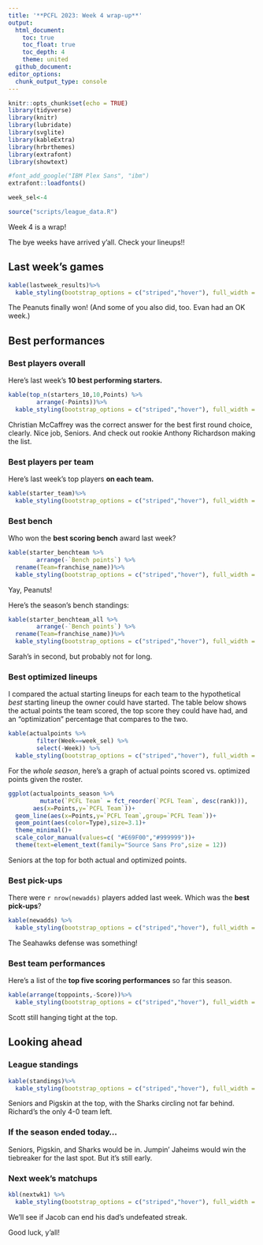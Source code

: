 ```yaml
---
title: '**PCFL 2023: Week 4 wrap-up**'
output:
  html_document:
    toc: true
    toc_float: true
    toc_depth: 4
    theme: united
  github_document:
editor_options: 
  chunk_output_type: console
---
```


```r
knitr::opts_chunk$set(echo = TRUE)
library(tidyverse)
library(knitr)
library(lubridate)
library(svglite)
library(kableExtra)
library(hrbrthemes)
library(extrafont)
library(showtext)

#font_add_google("IBM Plex Sans", "ibm")
extrafont::loadfonts()

week_sel<-4

source("scripts/league_data.R")

```

Week 4 is a wrap!

The bye weeks have arrived y'all. Check your lineups!!

## Last week's games

```r
kable(lastweek_results)%>%
  kable_styling(bootstrap_options = c("striped","hover"), full_width = F, position = "left")
```

The Peanuts finally won! (And some of you also did, too. Evan had an OK week.)

## Best performances

### Best players overall
Here's last week's **10 best performing starters.** 

```r
kable(top_n(starters_10,10,Points) %>%
        arrange(-Points))%>%
  kable_styling(bootstrap_options = c("striped","hover"), full_width = F, position = "left")
```

Christian McCaffrey was the correct answer for the best first round choice, clearly. Nice job, Seniors. And check out rookie Anthony Richardson making the list.

### Best players per team
Here's last week's top players **on each team.**

```r
kable(starter_team)%>%
  kable_styling(bootstrap_options = c("striped","hover"), full_width = F, position = "left")
```

### Best bench
Who won the **best scoring bench** award last week?

```r
kable(starter_benchteam %>% 
        arrange(-`Bench points`) %>%
  rename(Team=franchise_name))%>%
  kable_styling(bootstrap_options = c("striped","hover"), full_width = F, position = "left")
```

Yay, Peanuts!

Here's the season's bench standings:

```r
kable(starter_benchteam_all %>%
        arrange(-`Bench points`) %>%
  rename(Team=franchise_name))%>%
  kable_styling(bootstrap_options = c("striped","hover"), full_width = F, position = "left")
```

Sarah's in second, but probably not for long.

### Best optimized lineups
I compared the actual starting lineups for each team to the hypothetical _best_ starting lineup the owner could have started. The table below shows the actual points the team scored, the top score they could have had, and an "optimization" percentage that compares to the two.

```r
kable(actualpoints %>% 
        filter(Week==week_sel) %>% 
        select(-Week)) %>%
  kable_styling(bootstrap_options = c("striped","hover"), full_width = F, position = "left")
```

For the *whole season*, here's a graph of actual points scored vs. optimized points given the roster. 

```r
ggplot(actualpoints_season %>%
         mutate(`PCFL Team` = fct_reorder(`PCFL Team`, desc(rank))),
       aes(x=Points,y=`PCFL Team`))+
  geom_line(aes(x=Points,y=`PCFL Team`,group=`PCFL Team`))+
  geom_point(aes(color=Type),size=3.1)+
  theme_minimal()+
  scale_color_manual(values=c( "#E69F00","#999999"))+
  theme(text=element_text(family="Source Sans Pro",size = 12))
```

Seniors at the top for both actual and optimized points.

### Best pick-ups
There were `r nrow(newadds)` players added last week. Which was the **best pick-ups**?

```r
kable(newadds) %>%
  kable_styling(bootstrap_options = c("striped","hover"), full_width = F, position = "left")
```

The Seahawks defense was something!

### Best team performances

Here's a list of the **top five scoring performances** so far this season.

```r
kable(arrange(toppoints,-Score))%>%
  kable_styling(bootstrap_options = c("striped","hover"), full_width = F, position = "left")
```

Scott still hanging tight at the top.

## Looking ahead

### League standings

```r
kable(standings)%>%
  kable_styling(bootstrap_options = c("striped","hover"), full_width = F, position = "left")

```

Seniors and Pigskin at the top, with the Sharks circling not far behind. Richard's the only 4-0 team left.

### If the season ended today...

Seniors, Pigskin, and Sharks would be in. Jumpin' Jaheims would win the tiebreaker for the last spot. But it's still early.

### Next week's matchups

```r
kbl(nextwk1) %>%
  kable_styling(bootstrap_options = c("striped","hover"), full_width = F, position = "left")
```

We'll see if Jacob can end his dad's undefeated streak.

Good luck, y'all!